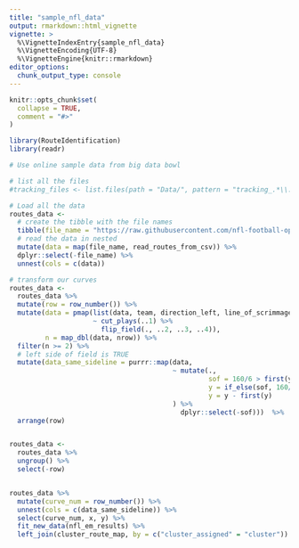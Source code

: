 ```yaml
---
title: "sample_nfl_data"
output: rmarkdown::html_vignette
vignette: >
  %\VignetteIndexEntry{sample_nfl_data}
  %\VignetteEncoding{UTF-8}
  %\VignetteEngine{knitr::rmarkdown}
editor_options: 
  chunk_output_type: console
---
```


```r
knitr::opts_chunk$set(
  collapse = TRUE,
  comment = "#>"
)
```

```r
library(RouteIdentification)
library(readr)
```

```r
# Use online sample data from big data bowl

# list all the files
#tracking_files <- list.files(path = "Data/", pattern = "tracking_.*\\.csv")

# Load all the data
routes_data <- 
  # create the tibble with the file names
  tibble(file_name = "https://raw.githubusercontent.com/nfl-football-ops/Big-Data-Bowl/master/Data/tracking_gameId_2017090700.csv") %>%
  # read the data in nested
  mutate(data = map(file_name, read_routes_from_csv)) %>%
  dplyr::select(-file_name) %>% 
  unnest(cols = c(data))

# transform our curves
routes_data <-
  routes_data %>%
  mutate(row = row_number()) %>%
  mutate(data = pmap(list(data, team, direction_left, line_of_scrimmage), 
                     ~ cut_plays(..1) %>%
                       flip_field(., ..2, ..3, ..4)),
         n = map_dbl(data, nrow)) %>%
  filter(n >= 2) %>%
  # left side of field is TRUE
  mutate(data_same_sideline = purrr::map(data, 
                                         ~ mutate(., 
                                                  sof = 160/6 > first(y),
                                                  y = if_else(sof, 160/3 - y, y),
                                                  y = y - first(y)
                                         ) %>%
                                           dplyr::select(-sof)))  %>%
  arrange(row)


routes_data <-
  routes_data %>%
  ungroup() %>%
  select(-row)


routes_data %>%
  mutate(curve_num = row_number()) %>%
  unnest(cols = c(data_same_sideline)) %>%
  select(curve_num, x, y) %>%
  fit_new_data(nfl_em_results) %>%
  left_join(cluster_route_map, by = c("cluster_assigned" = "cluster"))



```
